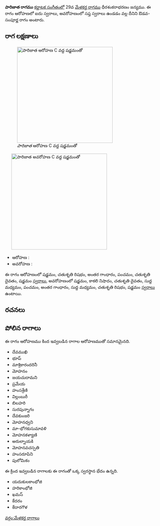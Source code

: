 {{Infobox ragam
	| name          	= పారిజాత
	| synonym	    	= 
	| mela          	= 
	| chakra        	= 
	| janaka        	= 
	| type          	= ఔడవ-సంపూర్ణ
	| arohanam      	= {{svaraC|S|R2|G3|P|D2|S'}} 
	| avarohanam    	= {{svaraC|S'|N3|D2|M1|P|G3|M1|R2|S}}
	| jeeva         	=
	| chhaya        	=
	| nyasa         	=
	| vishesha      	= 
	| equivalent  		= 
}}
{{కర్ణాటక సంగీత రాగాలు}}
'''పారిజాత రాగము''' [[కర్ణాటక సంగీతం]]లో 29వ [[మేళకర్త రాగము]] ధీరశంకరాభరణం జన్యము.  ఈ రాగం ఆరోహణలో ఐదు స్వరాలు, అవరోహణంలో సప్త స్వరాలు ఉండడం వల్ల దీనిని ఔడవ-సంపూర్ణ రాగం అంటారు.


==రాగ లక్షణాలు==
[[Image:parijata_ar_kb2wiki.png|thumb|right|316px|''పారిజాత'' ఆరోహణ C వద్ద షడ్జమంతో]]
	[[Image:parijata_av_kb2wiki.png|thumb|right|316px|''పారిజాత'' అవరోహణ C వద్ద షడ్జమంతో]]

* ఆరోహణ : {{svaraC|S|R2|G3|P|D2|S'}} 
* అవరోహణ : {{svaraC|S'|N3|D2|M1|P|G3|M1|R2|S}}

ఈ రాగం ఆరోహణంలో షడ్జమం, చతుశృతి రిషభం, అంతర గాంధారం, పంచమం, చతుశృతి దైవతం, షడ్జమం [[స్వరాలు]], అవరోహణంలో షడ్జమం, కాకలి  నిషాదం, చతుశృతి దైవతం, సుద్ద మధ్యమం, పంచమం, అంతర గాంధారం, సుద్ద మధ్యమం, చతుశృతి రిషభం, షడ్జమం [[స్వరాలు]] ఉంటాయి.

==రచనలు==



==పోలిన రాగాలు==
ఈ రాగం ఆరోహణము కింద ఇవ్వబడిన రాగాల ఆరోహణముతో సమానమైనది.
* దేవముఖి
* భూప్
* మాశ్రికారందరినీ
* మోహనం
* జయచుదామని
* ప్రమేయ
* హంసశ్రేణి
* విల్లంబురీ
* బిలహరి
* సురపున్నాగం
* దేవకుంజరి
* మోహనధ్వని
* మా-భోగకుసుమావళి
*  మోహనకళ్యాణి
*  అరుల్నాయకి
* మోహనవచస్పతి
* హంసరూపిని
* పులోమికం

ఈ క్రింద ఇవ్వబడిన రాగాలకు ఈ రాగంతో ఒక్క స్వరస్థాన భేదం ఉన్నది.
* యదుకులకాంభోజి
* హరికాంభోజి
* ఖమస్
* కేదరం
* కేదారగౌళ



[[వర్గం:మేళకర్త రాగాలు]]